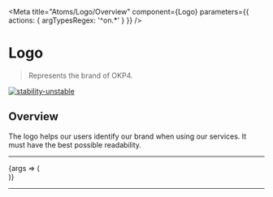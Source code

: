 
<Meta
  title="Atoms/Logo/Overview"
  component={Logo}
  parameters={{
    actions: { argTypesRegex: '^on.*' }
  }}
/>

# Logo

> Represents the brand of OKP4.

[![stability-unstable](https://img.shields.io/badge/stability-unstable-yellow.svg)](https://github.com/emersion/stability-badges#unstable)

## Overview

The logo helps our users identify our brand when using our services. It must have the best possible readability.

---

<Canvas>
  <Story
    name="Overview"
    argTypes={{
      type: {
        control: {
          type: 'inline-radio'
        }
      }
    }}
    args={{
      theme: 'light',
      size: 'small',
      variant: 'logo'
    }}
  >
    {args => (
      <div style={{ textAlign: 'center', padding: '20px' }}>
        <Logo {...args} />
      </div>
    )}
  </Story>
</Canvas>

---
